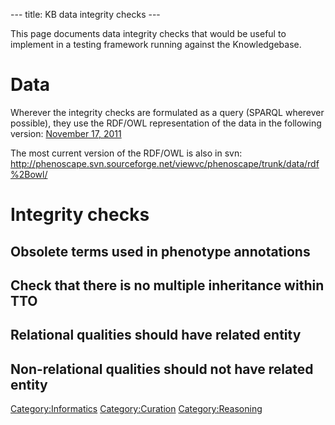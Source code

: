 ---
title: KB data integrity checks
---

This page documents data integrity checks that would be useful to implement in a testing framework running against the Knowledgebase.

= Data =

Wherever the integrity checks are formulated as a query (SPARQL wherever possible), they use the RDF/OWL representation of the data in the following version: [http://phenoscape.svn.sourceforge.net/viewvc/phenoscape/tags/data-2011-11-17/rdf%2Bowl/ November 17, 2011]

The most current version of the RDF/OWL is also in svn: http://phenoscape.svn.sourceforge.net/viewvc/phenoscape/trunk/data/rdf%2Bowl/

= Integrity checks =

==Obsolete terms used in phenotype annotations==

==Check that there is no multiple inheritance within TTO==

==Relational qualities should have related entity==

==Non-relational qualities should not have related entity==

[[Category:Informatics]]
[[Category:Curation]]
[[Category:Reasoning]]